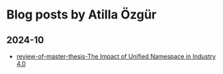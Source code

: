 # Blog posts by Atilla Özgür


## 2024-10

- [review-of-master-thesis-The Impact of Unified Namespace in Industry 4.0](blog-posts/review-the-impact-of-unified-namespace-in-industry-4.0.md)
